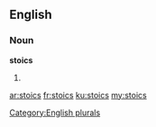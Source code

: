 ==English==

===Noun===
'''stoics'''

# {{plural of|stoic}}

[[Category:English plurals]]

[[ar:stoics]]
[[fr:stoics]]
[[ku:stoics]]
[[my:stoics]]